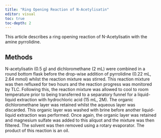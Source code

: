 ```yaml
---
title: "Ring Opening Reaction of N-Acetylisatin"
editor: visual
toc: true
toc-depth: 2
---
```


This article describes a ring opening reaction of N-Acetylisatin with the amine pyrrolidine.

## Methods

N-acetylisatin (0.5 g) and dichloromethane (2 mL) were combined in a round bottom flask before the drop-wise addition of pyrrolidine (0.22 mL, 2.64 mmol) whilst the reaction mixture was stirred. This reaction mixture was then refluxed for two hours and the reaction progress was monitored by TLC. Following this, the reaction mixture was allowed to cool to room temperature prior to being transferred to a separatory funnel for a liquid-liquid extraction with hydrochloric acid (15 mL, 2M). The organic dichloromethane layer was retained whilst the aqueous layer was discarded. This organic layer was washed with brine before another liquid-liquid extraction was performed. Once again, the organic layer was retained and magnesium sulfate was added to this aliquot and the mixture was then filtered. The solvent was then removed using a rotary evaporator. The product of this reaction is an oil.
